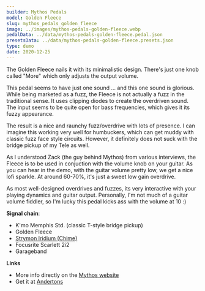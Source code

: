 ```yaml
---
builder: Mythos Pedals
model: Golden Fleece
slug: mythos_pedals_golden_fleece
image: ../images/mythos-pedals-golden-fleece.webp
pedalData: ../data/mythos-pedals-golden-fleece.pedal.json
presetsData: ../data/mythos-pedals-golden-fleece.presets.json
type: demo
date: 2020-12-25
---
```


The Golden Fleece nails it with its minimalistic design. There's just one knob called "More" which only adjusts the output volume.

This pedal seems to have just one sound ... and this one sound is glorious. While being marketed as a fuzz, the Fleece is not actually a fuzz in the traditional sense. It uses clipping diodes to create the overdriven sound. The input seems to be quite open for bass frequencies, which gives it its fuzzy appearance.

The result is a nice and raunchy fuzz/overdrive with lots of presence. I can imagine this working very well for humbuckers, which can get muddy with classic fuzz face style circuits. However, it definitely does not suck with the bridge pickup of my Tele as well.

As I understood Zack (the guy behind Mythos) from various interviews, the Fleece is to be used in conjuction with the volume knob on your guitar. As you can hear in the demo, with the guitar volume pretty low, we get a nice lofi sparkle. At around 60-70%, it's just a sweet low gain overdrive.

As most well-designed overdrives and fuzzes, its very interactive with your playing dynamics and guitar output. Personally, I'm not much of a guitar volume fiddler, so I'm lucky this pedal kicks ass with the volume at 10 :)

**Signal chain**:

- K'mo Memphis Std. (classic T-style bridge pickup)
- Golden Fleece
- [Strymon Iridium (Chime)](/demos/strymon-iridium)
- Focusrite Scarlett 2i2
- Garageband

**Links**

- More info directly on the [Mythos website](https://mythospedals.com/golden-fleece)
- Get it at [Andertons](https://www.andertons.co.uk/mythos-golden-fleece-overdrive-fuzz-pedal-goldenfleece)
